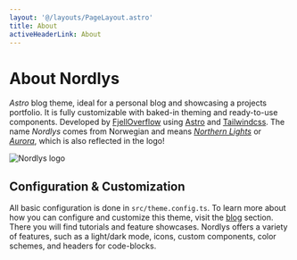 ```yaml
---
layout: '@/layouts/PageLayout.astro'
title: About
activeHeaderLink: About
---
```


# About Nordlys

_Astro_ blog theme, ideal for a personal blog and showcasing a projects portfolio. It is fully customizable with baked-in theming and ready-to-use components. Developed by [FjellOverflow](https://github.com/FjellOverflow) using [Astro](https://astro.build/) and [Tailwindcss](https://tailwindcss.com/). The name _Nordlys_ comes from Norwegian and means [_Northern Lights_](https://en.wikipedia.org/wiki/Aurora) or [_Aurora_](https://en.wikipedia.org/wiki/Aurora), which is also reflected in the logo!


<div class="flex w-full justify-center">
  <Image alt="Nordlys logo" src={logo} loading="eager" class="my-2" />
</div>

## Configuration & Customization

All basic configuration is done in `src/theme.config.ts`. To learn more about how you can configure and customize this theme, visit the [blog](/posts) section. There you will find tutorials and feature showcases. Nordlys offers a variety of features, such as a light/dark mode, icons, custom components, color schemes, and headers for code-blocks.
